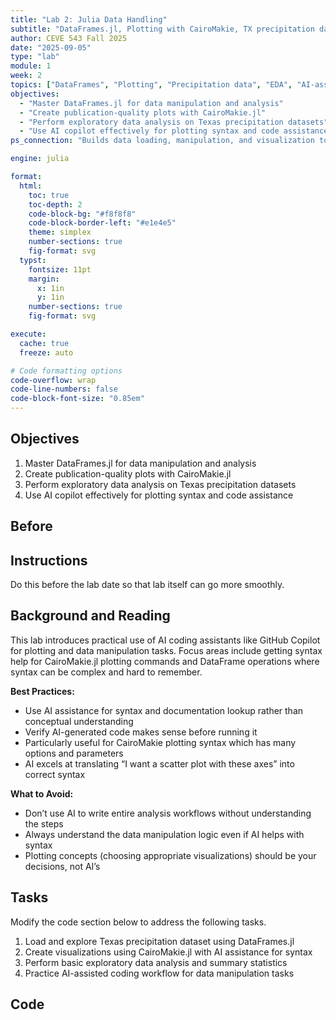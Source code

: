 ```yaml
---
title: "Lab 2: Julia Data Handling"
subtitle: "DataFrames.jl, Plotting with CairoMakie, TX precipitation datasets, Basic exploratory data analysis"
author: CEVE 543 Fall 2025
date: "2025-09-05"
type: "lab"
module: 1
week: 2
topics: ["DataFrames", "Plotting", "Precipitation data", "EDA", "AI-assisted coding"]
objectives:
  - "Master DataFrames.jl for data manipulation and analysis"
  - "Create publication-quality plots with CairoMakie.jl"
  - "Perform exploratory data analysis on Texas precipitation datasets"
  - "Use AI copilot effectively for plotting syntax and code assistance"
ps_connection: "Builds data loading, manipulation, and visualization toolkit for PS1 Tasks 1-3"

engine: julia

format:
  html:
    toc: true
    toc-depth: 2
    code-block-bg: "#f8f8f8"
    code-block-border-left: "#e1e4e5"
    theme: simplex
    number-sections: true
    fig-format: svg
  typst:
    fontsize: 11pt
    margin: 
      x: 1in
      y: 1in
    number-sections: true
    fig-format: svg

execute: 
  cache: true
  freeze: auto

# Code formatting options
code-overflow: wrap
code-line-numbers: false
code-block-font-size: "0.85em"
---
```


## Objectives

1. Master DataFrames.jl for data manipulation and analysis
1. Create publication-quality plots with CairoMakie.jl
1. Perform exploratory data analysis on Texas precipitation datasets
1. Use AI copilot effectively for plotting syntax and code assistance

## Before

::: {.callout-important}
## Instructions

Do this before the lab date so that lab itself can go more smoothly.
:::

## Background and Reading

This lab introduces practical use of AI coding assistants like GitHub Copilot for plotting and data manipulation tasks.
Focus areas include getting syntax help for CairoMakie.jl plotting commands and DataFrame operations where syntax can be complex and hard to remember.

**Best Practices:**

- Use AI assistance for syntax and documentation lookup rather than conceptual understanding
- Verify AI-generated code makes sense before running it
- Particularly useful for CairoMakie plotting syntax which has many options and parameters
- AI excels at translating "I want a scatter plot with these axes" into correct syntax

**What to Avoid:**

- Don't use AI to write entire analysis workflows without understanding the steps
- Always understand the data manipulation logic even if AI helps with syntax
- Plotting concepts (choosing appropriate visualizations) should be your decisions, not AI's

## Tasks

Modify the code section below to address the following tasks.

1. Load and explore Texas precipitation dataset using DataFrames.jl
1. Create visualizations using CairoMakie.jl with AI assistance for syntax
1. Perform basic exploratory data analysis and summary statistics
1. Practice AI-assisted coding workflow for data manipulation tasks

## Code

